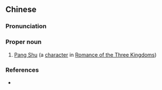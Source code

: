 {{also|庞舒}}
==Chinese==
{{zh-forms|s=庞舒}}

===Pronunciation===
{{zh-pron
|m=Páng Shū
|cat=pn
}}

===Proper noun===
{{zh-proper noun}}

# [[w:Pang Shu|Pang Shu]] (a [[character]] in [[w:Romance of the Three Kingdoms|Romance of the Three Kingdoms]])

===References===
* {{cite-book
|last=Luo
|first=Guanzhong
|authorlink=w:Luo Guanzhong
|coauthors=
|year=
|title=[[s:Romance of the Three Kingdoms/Chapter 11#21|Romance of the Three Kingdoms/Chapter 11]]
|language=Mandarin
|publisher=
|location=
}}